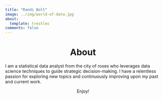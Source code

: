 ```yaml
---
title: "Randi Bolt"
image: ../img/world-of-data.jpg
about:
  template: trestles
comments: false
---
```


<center>
# About
</center>

I am a statistical data analyst from the city of roses who leverages data science techniques to guide strategic decision-making. I have a relentless passion for exploring new topics and continuously improving upon my past and current work.

<center>

Enjoy!

</center>
